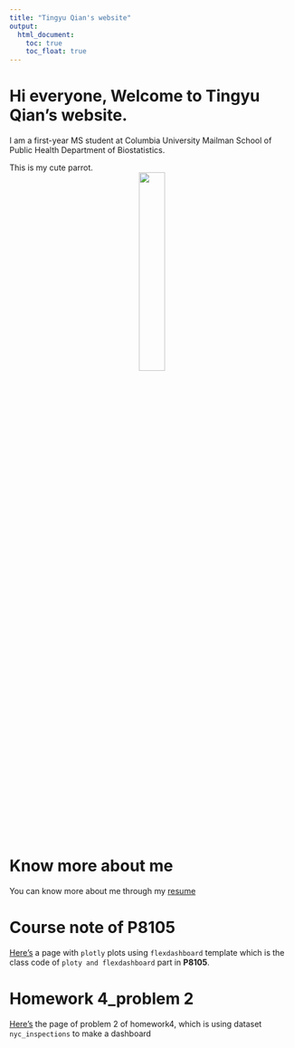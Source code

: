 ```yaml
---
title: "Tingyu Qian's website"
output: 
  html_document:
    toc: true
    toc_float: true
---
```


# Hi everyone, Welcome to Tingyu Qian's website.
I am a first-year MS student at Columbia University Mailman School of Public Health Department of Biostatistics.

This is my cute parrot.
<center>
![](IMG_9369.jpeg){width=30%}
</center>

# Know more about me

You can know more about me through my [resume](resume.html)

# Course note of P8105

[Here's](plotly.html) a page with `plotly` plots using `flexdashboard` template which is the class code of `ploty and flexdashboard` part in **P8105**.

# Homework 4_problem 2
[Here's](dashboard.html) the page of problem 2 of homework4, which is using dataset `nyc_inspections` to make a dashboard